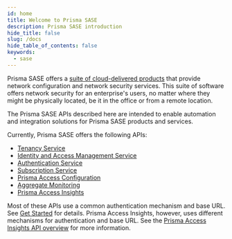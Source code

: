 ```yaml
---
id: home
title: Welcome to Prisma SASE
description: Prisma SASE introduction
hide_title: false
slug: /docs
hide_table_of_contents: false
keywords:
  - sase
---
```


Prisma SASE offers a [suite of cloud-delivered products](https://docs.paloaltonetworks.com/sase.html) 
that provide network configuration and network
security services. This suite of software offers network security for an enterprise's users, no
matter where they might be physically located, be it in the office or from a remote location.

The Prisma SASE APIs described here are intended to enable automation and integration solutions for
Prisma SASE products and services.

Currently, Prisma SASE offers the following APIs:

* [Tenancy Service](/sase/api/tenancy)
* [Identity and Access Management Service](/sase/api/iam)
* [Authentication Service](/sase/api/auth)
* [Subscription Service](/sase/api/subscription)
* [Prisma Access Configuration](/sase/docs/prisma-access-config/prisma-access-config)
* [Aggregate Monitoring](/sase/docs/mt-monitor)
* [Prisma Access Insights](/sase/docs/insights)

Most of these APIs use a common authentication mechanism and base URL. See [Get Started](/sase/docs/getstarted) for details.
Prisma Access Insights, however, uses different mechanisms for authentication and base URL. See the
[Prisma Access Insights API overview](/sase/docs/insights) for more information.

